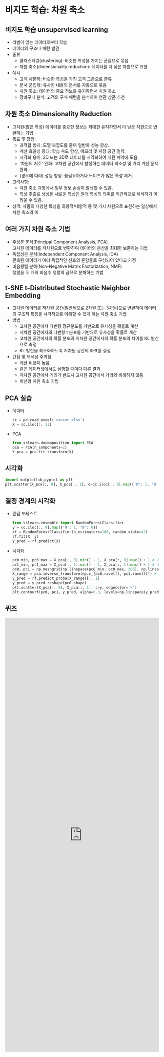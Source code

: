 # 비지도 학습: 차원 축소



## 비지도 학습 unsupervised learning
- 라벨이 없는 데이터로부터 학습
- 데이터의 구조나 패턴 발견
- 종류
    - 클러스터링(clustering): 비슷한 특성을 가지는 군집으로 묶음
    - 차원 축소(dimensionality reduction): 데이터를 더 낮은 차원으로 표현
- 예시
    - 고객 세분화: 비슷한 특성을 가진 고객 그룹으로 분류
    - 문서 군집화: 유사한 내용의 문서를 자동으로 묶음
    - 차원 축소: 데이터의 중요 정보를 유지하면서 차원 축소
    - 장바구니 분석: 고객의 구매 패턴을 분석하여 연관 상품 추천


## 차원 축소 Dimensionality Reduction
- 고차원(많은 특성) 데이터를 중요한 정보는 최대한 유지하면서 더 낮은 차원으로 변환하는 기법
- 목표 및 장점:
    - 과적합 방지: 모델 복잡도를 줄여 일반화 성능 향상.
    - 계산 효율성 증대: 학습 속도 향상, 메모리 및 저장 공간 절약.
    - 시각화 용이: 2D 또는 3D로 데이터를 시각화하여 패턴 파악에 도움.
    - '차원의 저주' 완화: 고차원 공간에서 발생하는 데이터 희소성 및 거리 계산 문제 완화.
    - (경우에 따라) 성능 향상: 불필요하거나 노이즈가 많은 특성 제거.
- 고려사항:
    - 차원 축소 과정에서 일부 정보 손실이 발생할 수 있음.
    - 특성 추출로 생성된 새로운 특성은 원래 특성의 의미를 직관적으로 해석하기 어려울 수 있음.
- 성격: 사람의 다양한 특성을 외향적/내향적 등 몇 가지 차원으로 표현하는 일상에서 차원 축소의 예




## 여러 가지 차원 축소 기법
- 주성분 분석(Principal Component Analysis, PCA)  
  고차원 데이터를 저차원으로 변환하여 데이터의 분산을 최대한 보존하는 기법
- 독립성분 분석(Independent Component Analysis, ICA)  
  관측된 데이터가 여러 독립적인 신호의 혼합물로 구성되어 있다고 가정
- 비음행렬 분해(Non-Negative Matrix Factorization, NMF)  
  행렬을 두 개의 비음수 행렬의 곱으로 분해하는 기법


## t-SNE t-Distributed Stochastic Neighbor Embedding
- 고차원 데이터를 저차원 공간(일반적으로 2차원 또는 3차원)으로 변환하여 데이터의 구조적 특징을 시각적으로 이해할 수 있게 하는 차원 축소 기법
- 방법
    - 고차원 공간에서 다변량 정규분포를 기반으로 유사성을 확률로 계산
    - 저차원 공간에서의 다변량 t 분포를 기반으로 유사성을 확률로 계산
    - 고차원 공간에서의 확률 분포와 저차원 공간에서의 확률 분포의 차이를 KL 발산으로 측정
    - KL 발산을 최소화하도록 저차원 공간의 좌표를 결정
- 단점 및 해석상 주의점
    - 계산 비용이 높음
    - 같은 데이터셋에서도 실행할 때마다 다른 결과
    - 저차원 공간에서 거리가 반드시 고차원 공간에서 거리와 비례하지 않음
    - 비선형 차원 축소 기법


## PCA 실습
- 데이터
  ```python
  cc = pd.read_excel('cancer.xlsx')
  X = cc.iloc[:, 1:]
  ```
- PCA
  ```python
  from sklearn.decomposition import PCA
  pca = PCA(n_components=2)
  X_pca = pca.fit_transform(X)
  ```


## 시각화
```python
import matplotlib.pyplot as plt
plt.scatter(X_pca[:, 0], X_pca[:, 1], c=cc.iloc[:, 0].map({'M': 1, 'B': 0}))
```


## 결정 경계의 시각화
- 랜덤 포레스트
  ```python
  from sklearn.ensemble import RandomForestClassifier
  y = cc.iloc[:, 0].map({'M': 1, 'B': 0})
  rf = RandomForestClassifier(n_estimators=100, random_state=42)
  rf.fit(X, y)
  y_pred = rf.predict(X)
  ```
- 시각화
  ```python
  pc0_min, pc0_max = X_pca[:, 0].min() - 1, X_pca[:, 0].max() + 1 # 가로축 범위
  pc1_min, pc1_max = X_pca[:, 1].min() - 1, X_pca[:, 1].max() + 1 # 세로축 범위
  pc0, pc1 = np.meshgrid(np.linspace(pc0_min, pc0_max, 200), np.linspace(pc1_min, pc1_max, 200)) 
  X_range = pca.inverse_transform(np.c_[pc0.ravel(), pc1.ravel()]) # 역변환
  y_pred = rf.predict_proba(X_range)[:, 1]
  y_pred = y_pred.reshape(pc0.shape)
  plt.scatter(X_pca[:, 0], X_pca[:, 1], c=y, edgecolor='k')
  plt.contourf(pc0, pc1, y_pred, alpha=0.3, levels=np.linspace(y_pred.min(), y_pred.max(), 3))
  ```

## 퀴즈

<iframe src="https://tally.so/embed/mRjE9j?alignLeft=1&hideTitle=1&transparentBackground=1&dynamicHeight=1" loading="lazy" width="100%" height="1422" frameborder="0" marginheight="0" marginwidth="0" title="[통계] 비지도학습 - 차원 축소"></iframe>